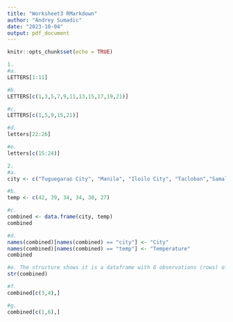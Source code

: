 ```yaml
---
title: "Worksheet3 RMarkdown"
author: "Andrey Sumadic"
date: "2023-10-04"
output: pdf_document
---
```


```r
knitr::opts_chunk$set(echo = TRUE)
```

```r
1.
#a. 
LETTERS[1:11]
```

```r
#b.
LETTERS[c(1,3,5,7,9,11,13,15,17,19,21)]
```

```r
#c.
LETTERS[c(1,5,9,15,21)]
```

```r
#d.
letters[22:26]
```

```r
#e. 
letters[c(15:24)]
```

```r
2.
#a.
city <- c("Tuguegarao City", "Manila", "Iloilo City", "Tacloban","Samal Island", "Davao City")
```

```r
#b.
temp <- c(42, 39, 34, 34, 30, 27)
```

```r
#c.
combined <- data.frame(city, temp)
combined
```

```r
#d.
names(combined)[names(combined) == "city"] <- "City"
names(combined)[names(combined) == "temp"] <- "Temperature"
combined

```

```r
#e. The structure shows it is a dataframe with 6 observations (rows) of 2 variables (columns)
str(combined)
```

```r
#f. 
combined[c(3,4),]
```

```r
#g. 
combined[c(1,6),]
```
